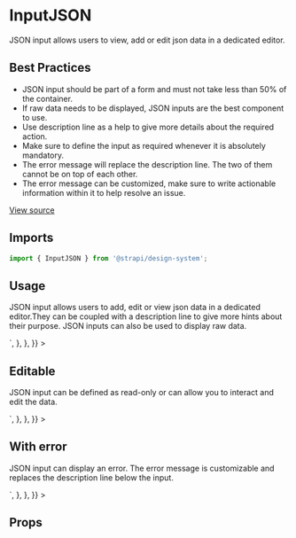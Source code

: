 <!--- InputJSON.stories.mdx --->


<Meta title="Design System/Components/InputJSON" component={InputJSON} />

# InputJSON

JSON input allows users to view, add or edit json data in a dedicated editor.

## Best Practices

- JSON input should be part of a form and must not take less than 50% of the container.
- If raw data needs to be displayed, JSON inputs are the best component to use.
- Use description line as a help to give more details about the required action.
- Make sure to define the input as required whenever it is absolutely mandatory.
- The error message will replace the description line. The two of them cannot be on top of each other.
- The error message can be customized, make sure to write actionable information within it to help resolve an issue.

[View source](https://github.com/strapi/design-system/tree/main/packages/strapi-design-system/src/InputJSON)

## Imports

```js
import { InputJSON } from '@strapi/design-system';
```

## Usage

JSON input allows users to add, edit or view json data in a dedicated editor.They can be coupled with a description line to give more hints about their purpose. JSON inputs can also be used to display raw data.

<Canvas withSource="open">
  <Story
    name="base"
    parameters={{
      docs: { 
        source: {
          code: `<InputJSON value={'[\n   {\n      "a":3,\n      "b":4\n   },\n   {\n      "a":5,\n      "b":6\n   }\n]'} />`,
        },
      },
    }}
  >
      <InputJSON value={'[\n   {\n      "a":3,\n      "b":4\n   },\n   {\n      "a":5,\n      "b":6\n   }\n]'} />
  </Story>
</Canvas>

## Editable

JSON input can be defined as read-only or can allow you to interact and edit the data.

<Canvas>
  <Story
    name="editable"
    parameters={{
      docs: { 
        source: {
          code: `<InputJSON value={'[\n   {\n      "a":3,\n      "b":4\n   },\n   {\n      "a":5,\n      "b":6\n   }\n]'} label="Json" editable hint="Description Text" />`,
        },
      },
    }}
  >
      <InputJSON value={'[\n   {\n      "a":3,\n      "b":4\n   },\n   {\n      "a":5,\n      "b":6\n   }\n]'} label="Json" editable hint="Description Text" />
  </Story>
</Canvas>

## With error

JSON input can display an error. The error message is customizable and replaces the description line below the input.

<Canvas>
  <Story
    name="withError"
    parameters={{
      docs: { 
        source: {
          code: `<InputJSON value={'[\n   {\n      "a":3,\n      "b":4\n   },\n   {\n      "a":5,\n      "b":6,\n   }\n]'} error="This does not match the JSON format"/>`,
        },
      },
    }}
  >
     <InputJSON value={'[\n   {\n      "a":3,\n      "b":4\n   },\n   {\n      "a":5,\n      "b":6,\n   }\n]'} error="This does not match the JSON format" />
  </Story>
</Canvas>

## Props

<ArgsTable of={InputJSON} />
